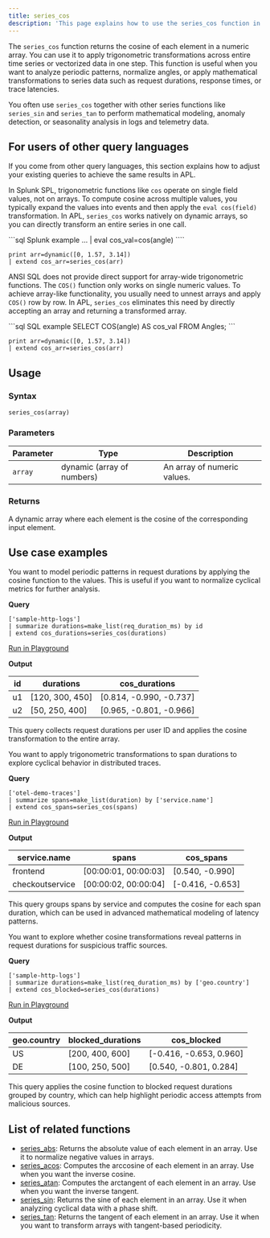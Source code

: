 ```yaml
---
title: series_cos
description: 'This page explains how to use the series_cos function in APL.'
---
```


The `series_cos` function returns the cosine of each element in a numeric array. You can use it to apply trigonometric transformations across entire time series or vectorized data in one step. This function is useful when you want to analyze periodic patterns, normalize angles, or apply mathematical transformations to series data such as request durations, response times, or trace latencies.

You often use `series_cos` together with other series functions like `series_sin` and `series_tan` to perform mathematical modeling, anomaly detection, or seasonality analysis in logs and telemetry data.

## For users of other query languages

If you come from other query languages, this section explains how to adjust your existing queries to achieve the same results in APL.

<AccordionGroup>
<Accordion title="Splunk SPL users">

In Splunk SPL, trigonometric functions like `cos` operate on single field values, not on arrays. To compute cosine across multiple values, you typically expand the values into events and then apply the `eval cos(field)` transformation. In APL, `series_cos` works natively on dynamic arrays, so you can directly transform an entire series in one call.

<CodeGroup>
```sql Splunk example
... | eval cos_val=cos(angle)
````

```kusto APL equivalent
print arr=dynamic([0, 1.57, 3.14])
| extend cos_arr=series_cos(arr)
```

</CodeGroup>

</Accordion>
<Accordion title="ANSI SQL users">

ANSI SQL does not provide direct support for array-wide trigonometric functions. The `COS()` function only works on single numeric values. To achieve array-like functionality, you usually need to unnest arrays and apply `COS()` row by row. In APL, `series_cos` eliminates this need by directly accepting an array and returning a transformed array.

<CodeGroup>
```sql SQL example
SELECT COS(angle) AS cos_val
FROM Angles;
```

```kusto APL equivalent
print arr=dynamic([0, 1.57, 3.14])
| extend cos_arr=series_cos(arr)
```

</CodeGroup>

</Accordion>
</AccordionGroup>

## Usage

### Syntax

```kusto
series_cos(array)
```

### Parameters

| Parameter | Type                       | Description                 |
| --------- | -------------------------- | --------------------------- |
| `array`   | dynamic (array of numbers) | An array of numeric values. |

### Returns

A dynamic array where each element is the cosine of the corresponding input element.

## Use case examples

<Tabs>
<Tab title="Log analysis">

You want to model periodic patterns in request durations by applying the cosine function to the values. This is useful if you want to normalize cyclical metrics for further analysis.

**Query**

```kusto
['sample-http-logs']
| summarize durations=make_list(req_duration_ms) by id
| extend cos_durations=series_cos(durations)
```

[Run in Playground](https://play.axiom.co/axiom-play-qf1k/query?initForm=%7B%22apl%22%3A%22%5B'sample-http-logs'%5D%20%7C%20summarize%20durations%3Dmake_list(req_duration_ms)%20by%20id%20%7C%20extend%20cos_durations%3Dseries_cos(durations)%22%7D)

**Output**

| id | durations        | cos_durations           |
| -- | ---------------- | ------------------------ |
| u1 | [120, 300, 450] | [0.814, -0.990, -0.737] |
| u2 | [50, 250, 400]  | [0.965, -0.801, -0.966] |

This query collects request durations per user ID and applies the cosine transformation to the entire array.

</Tab>
<Tab title="OpenTelemetry traces">

You want to apply trigonometric transformations to span durations to explore cyclical behavior in distributed traces.

**Query**

```kusto
['otel-demo-traces']
| summarize spans=make_list(duration) by ['service.name']
| extend cos_spans=series_cos(spans)
```

[Run in Playground](https://play.axiom.co/axiom-play-qf1k/query?initForm=%7B%22apl%22%3A%22%5B'otel-demo-traces'%5D%20%7C%20summarize%20spans%3Dmake_list(duration)%20by%20%5B'service.name'%5D%20%7C%20extend%20cos_spans%3Dseries_cos(spans)%22%7D)

**Output**

| service.name    | spans                 | cos_spans        |
| --------------- | --------------------- | ----------------- |
| frontend        | [00:00:01, 00:00:03] | [0.540, -0.990]  |
| checkoutservice | [00:00:02, 00:00:04] | [-0.416, -0.653] |

This query groups spans by service and computes the cosine for each span duration, which can be used in advanced mathematical modeling of latency patterns.

</Tab>
<Tab title="Security logs">

You want to explore whether cosine transformations reveal patterns in request durations for suspicious traffic sources.

**Query**

```kusto
['sample-http-logs']
| summarize durations=make_list(req_duration_ms) by ['geo.country']
| extend cos_blocked=series_cos(durations)
```

[Run in Playground](https://play.axiom.co/axiom-play-qf1k/query?initForm=%7B%22apl%22%3A%22%5B'sample-http-logs'%5D%20%7C%20summarize%20durations%3Dmake_list(req_duration_ms)%20by%20%5B'geo.country'%5D%20%7C%20extend%20cos_blocked%3Dseries_cos(durations)%22%7D)

**Output**

| geo.country | blocked_durations | cos_blocked             |
| ----------- | ------------------ | ------------------------ |
| US          | [200, 400, 600]   | [-0.416, -0.653, 0.960] |
| DE          | [100, 250, 500]   | [0.540, -0.801, 0.284]  |

This query applies the cosine function to blocked request durations grouped by country, which can help highlight periodic access attempts from malicious sources.

</Tab>
</Tabs>

## List of related functions

- [series_abs](/apl/scalar-functions/time-series/series-abs): Returns the absolute value of each element in an array. Use it to normalize negative values in arrays.
- [series_acos](/apl/scalar-functions/time-series/series-acos): Computes the arccosine of each element in an array. Use when you want the inverse cosine.
- [series_atan](/apl/scalar-functions/time-series/series-atan): Computes the arctangent of each element in an array. Use when you want the inverse tangent.
- [series_sin](/apl/scalar-functions/time-series/series-sin): Returns the sine of each element in an array. Use it when analyzing cyclical data with a phase shift.
- [series_tan](/apl/scalar-functions/time-series/series-tan): Returns the tangent of each element in an array. Use it when you want to transform arrays with tangent-based periodicity.
